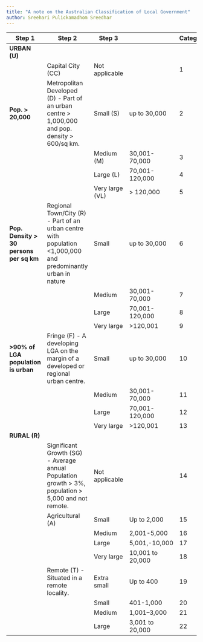 ```yaml
---
title: "A note on the Australian Classification of Local Government"
author: Sreehari Pulickamadhom Sreedhar
---
```



| **Step 1**                               | **Step 2**                                                                                                       | **Step 3**        |             | **Category** | **Alpha** |
|------------------------------------------|------------------------------------------------------------------------------------------------------------------|-------------------|------------------|--------------|-----------|
| **URBAN \(U\)**                          |                                                                                                                  |                   |                  |              |           |
|                                     | Capital City \(CC\)                                                                                              | Not applicable    |                  | 1            | UCC       |
| **Pop\. > 20,000**                       | Metropolitan Developed \(D\) \- Part of an urban centre > 1,000,000 and pop\. density > 600/sq km\.              | Small \(S\)       | up to 30,000     | 2            | UDS       |
|                                     |                                                                                                                  | Medium \(M\)      | 30,001\-70,000   | 3            | UDM       |
|                                     |                                                                                                                  | Large \(L\)       | 70,001\-120,000  | 4            | UDL       |
|                                     |                                                                                                                  | Very large \(VL\) | > 120,000        | 5            | UDV       |
| **Pop\. Density > 30 persons per sq km** | Regional Town/City \(R\) \- Part of an urban centre with population <1,000,000 and predominantly urban in nature | Small             | up to 30,000     | 6            | URS       |
|                                     |                                                                                                                  | Medium            | 30,001\-70,000   | 7            | URM       |
|                                     |                                                                                                                  | Large             | 70,001\-120,000  | 8            | URL       |
|                                     |                                                                                                                  | Very large        | >120,001         | 9            | URV       |
| **>90% of LGA population is urban**      | Fringe \(F\) \- A developing LGA on the margin of a developed or regional urban centre\.                         | Small             | up to 30,000     | 10           | UFS       |
|                                     |                                                                                                                  | Medium            | 30,001\-70,000   | 11           | UFM       |
|                                     |                                                                                                                  | Large             | 70,001\-120,000  | 12           | UFL       |
|                                     |                                                                                                                  | Very large        | >120,001         | 13           | UFV       |
| **RURAL \(R\)**                          |                                                                                                                  |                   |                  |              |           |
|                                     | Significant Growth \(SG\) \- Average annual Population growth > 3%, population > 5,000 and not remote\.          | Not applicable    |                  | 14           | RSG       |
|                                     | Agricultural \(A\)                                                                                               | Small             | Up to 2,000      | 15           | RAS       |
|                                     |                                                                                                                  | Medium            | 2,001\-5,000     | 16           | RAM       |
|                                     |                                                                                                                  | Large             | 5,001,\-10,000   | 17           | RAL       |
|                                     |                                                                                                                  | Very large        | 10,001 to 20,000 | 18           | RAV       |
|                                     | Remote \(T\) \- Situated in a remote locality\.                                                                  | Extra small       | Up to 400        | 19           | RTX       |
|                                     |                                                                                                                  | Small             | 401\-1,000       | 20           | RTS       |
|                                     |                                                                                                                  | Medium            | 1,001–3,000      | 21           | RTM       |
|                                     |                                                                                                                  | Large             | 3,001 to 20,000  | 22           | RTL       |
